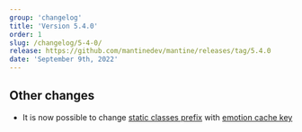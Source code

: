 ```yaml
---
group: 'changelog'
title: 'Version 5.4.0'
order: 1
slug: /changelog/5-4-0/
release: https://github.com/mantinedev/mantine/releases/tag/5.4.0
date: 'September 9th, 2022'
---
```


## Other changes

- It is now possible to change [static classes prefix](https://mantine.dev/styles/styles-api/#static-class-names) with [emotion cache key](https://mantine.dev/theming/emotion-cache/)
